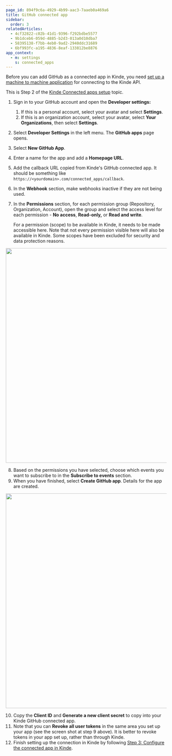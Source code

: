 ```yaml
---
page_id: 894f9c6a-4929-4b99-aac3-7aaeb0a469a6
title: GitHub connected app
sidebar:
  order: 3
relatedArticles:
  - 4cf32822-c02b-41d1-9396-f292bdbe5577
  - 9b1dceb6-059d-4885-b2d3-013a0d10dba7
  - 58395138-f7bb-4eb0-9ad2-2940ddc31689
  - 6bf993fc-a195-4836-8eaf-133812be8876
app_context:
  - m: settings
    s: connected_apps
---
```


Before you can add GitHub as a connected app in Kinde, you need [set up a machine to machine application](/developer-tools/kinde-api/connect-to-kinde-api/) for connecting to the Kinde API.

This is Step 2 of the [Kinde Connected apps setup](/integrate/connected-apps/add-connected-apps/#step-2-set-up-the-app-you-want-to-connect) topic.

1. Sign in to your GitHub account and open the **Developer settings:**
   1. If this is a personal account, select your avatar and select **Settings**.
   2. If this is an organization account, select your avatar, select **Your Organizations**, then select **Settings**.
2. Select **Developer Settings** in the left menu. The **GitHub apps** page opens.
3. Select **New GitHub App**.
4. Enter a name for the app and add a **Homepage URL**.
5. Add the callback URL copied from Kinde's GitHub connected app. It should be something like `https://<yourdomain>.com/connected_apps/callback`.
6. In the **Webhook** section, make webhooks inactive if they are not being used.
7. In the **Permissions** section, for each permission group (Repository, Organization, Account), open the group and select the access level for each permission - **No access**, **Read-only,** or **Read and write**.

   For a permission (scope) to be available in Kinde, it needs to be made accessible here. Note that not every permission visible here will also be available in Kinde. Some scopes have been excluded for security and data protection reasons.

<img
  src="https://imagedelivery.net/skPPZTHzSlcslvHjesZQcQ/eb5b9196-bbdc-47ba-947d-68923092ed00/public"
  alt=""
  width="672px"
  height="auto"
  fetchpriority="low"
  loading="lazy"
  decoding="async"
/>

8. Based on the permissions you have selected, choose which events you want to subscribe to in the **Subscribe to events** section.
9. When you have finished, select **Create GitHub app**. Details for the app are created.

<img
  src="https://imagedelivery.net/skPPZTHzSlcslvHjesZQcQ/20cfa2af-06c5-4e21-3e10-003e40d8cb00/public"
  alt=""
  width="672px"
  height="auto"
  fetchpriority="low"
  loading="lazy"
  decoding="async"
/>

10. Copy the **Client ID** and **Generate a new client secret** to copy into your Kinde GitHub connected app.
11. Note that you can **Revoke all user tokens** in the same area you set up your app (see the screen shot at step 9 above). It is better to revoke tokens in your app set up, rather than through Kinde.
12. Finish setting up the connection in Kinde by following [Step 3: Configure the connected app in Kinde](/integrate/connected-apps/add-connected-apps/#step-3-configure-the-connected-app-in-kinde).
